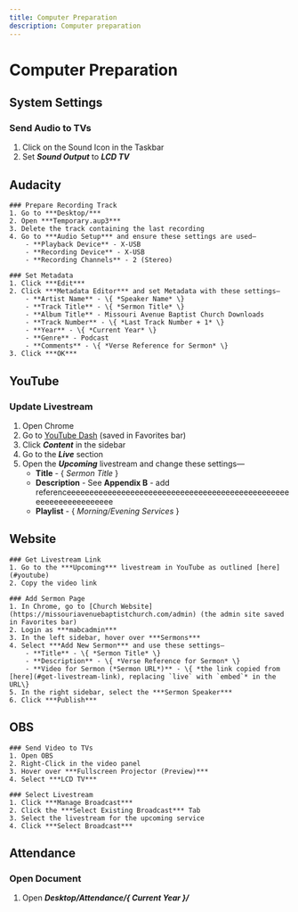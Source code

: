 ```yaml
---
title: Computer Preparation
description: Computer preparation
---
```



# Computer Preparation

## System Settings

### Send Audio to TVs
1. Click on the Sound Icon in the Taskbar
2. Set ***Sound Output*** to ***LCD TV***

## Audacity

<Steps>

    ### Prepare Recording Track
    1. Go to ***Desktop/***
    2. Open ***Temporary.aup3***
    3. Delete the track containing the last recording
    4. Go to ***Audio Setup*** and ensure these settings are used—
        - **Playback Device** - X-USB
        - **Recording Device** - X-USB
        - **Recording Channels** - 2 (Stereo)

    ### Set Metadata
    1. Click ***Edit***
    2. Click ***Metadata Editor*** and set Metadata with these settings—
        - **Artist Name** - \{ *Speaker Name* \}
        - **Track Title** - \{ *Sermon Title* \}
        - **Album Title** - Missouri Avenue Baptist Church Downloads
        - **Track Number** - \{ *Last Track Number + 1* \}
        - **Year** - \{ *Current Year* \}
        - **Genre** - Podcast
        - **Comments** - \{ *Verse Reference for Sermon* \}
    3. Click ***OK***

</Steps>

## YouTube

### Update Livestream
1. Open Chrome
2. Go to [YouTube Dash](https://studio.youtube.com/channel/UCkFNNFYs_NiMo6iM0KmgbTg) (saved in Favorites bar)
3. Click ***Content*** in the sidebar
4. Go to the ***Live*** section
5. Open the ***Upcoming*** livestream and change these settings—
    - **Title** - \{ *Sermon Title* \}
    - **Description** - See **Appendix B** - add referenceeeeeeeeeeeeeeeeeeeeeeeeeeeeeeeeeeeeeeeeeeeeeeeeeeeeeeeeeeeeeeeeee
    - **Playlist** - \{ *Morning/Evening Services* \}

## Website

<Steps>

    ### Get Livestream Link
    1. Go to the ***Upcoming*** livestream in YouTube as outlined [here](#youtube)
    2. Copy the video link

    ### Add Sermon Page
    1. In Chrome, go to [Church Website](https://missouriavenuebaptistchurch.com/admin) (the admin site saved in Favorites bar)
    2. Login as ***mabcadmin***
    3. In the left sidebar, hover over ***Sermons***
    4. Select ***Add New Sermon*** and use these settings—
        - **Title** - \{ *Sermon Title* \}
        - **Description** - \{ *Verse Reference for Sermon* \}
        - **Video for Sermon (*Sermon URL*)** - \{ *the link copied from [here](#get-livestream-link), replacing `live` with `embed`* in the URL\}
    5. In the right sidebar, select the ***Sermon Speaker***
    6. Click ***Publish***

</Steps>

## OBS

<Steps>

    ### Send Video to TVs
    1. Open OBS
    2. Right-Click in the video panel
    3. Hover over ***Fullscreen Projector (Preview)***
    4. Select ***LCD TV***

    ### Select Livestream
    1. Click ***Manage Broadcast***
    2. Click the ***Select Existing Broadcast*** Tab
    3. Select the livestream for the upcoming service
    4. Click ***Select Broadcast***

</Steps>

## Attendance

### Open Document
1. Open ***Desktop/Attendance/\{ Current Year \}/***
